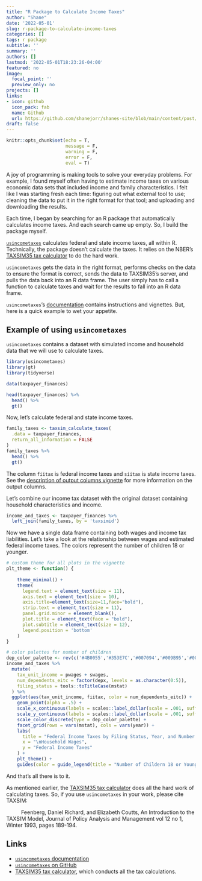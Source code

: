 ```yaml
---
title: "R Package to Calculate Income Taxes"
author: "Shane"
date: '2022-05-01'
slug: r-package-to-calculate-income-taxes
categories: []
tags: r package
subtitle: ''
summary: ''
authors: []
lastmod: '2022-05-01T18:23:26-04:00'
featured: no
image:
  focal_point: ''
  preview_only: no
projects: []
links:
- icon: github
  icon_pack: fab
  name: Github
  url: https://github.com/shanejorr/shanes-site/blob/main/content/post/2022-05-01-r-package-to-calculate-income-taxes/index.en.Rmd
draft: false
---
```


```r
knitr::opts_chunk$set(echo = T,
                      message = F,
                      warning = F,
                      error = F,
                      eval = T)
```

A joy of programming is making tools to solve your everyday problems. For example, I found myself often having to estimate income taxes on various economic data sets that included income and family characteristics. I felt like I was starting fresh each time: figuring out what external tool to use; cleaning the data to put it in the right format for that tool; and uploading and downloading the results. 

Each time, I began by searching for an R package that automatically calculates income taxes. And each search came up empty. So, I build the package myself.

[`usincometaxes`](https://www.shaneorr.io/r/usincometaxes/) calculates federal and state income taxes, all within R. Technically, the package doesn't calculate the taxes. It relies on the NBER's [TAXSIM35 tax calculator](http://taxsim.nber.org/taxsim35/) to do the hard work. 

`usincometaxes` gets the data in the right format, performs checks on the data to ensure the format is correct, sends the data to TAXSIM35's server, and pulls the data back into an R data frame. The user simply has to call a function to calculate taxes and wait for the results to fall into an R data frame.

`usincometaxes`'s [documentation](https://www.shaneorr.io/r/usincometaxes/) contains instructions and vignettes. But, here is a quick example to wet your appetite.

## Example of using `usincometaxes`

`usincometaxes` contains a dataset with simulated income and household data that we will use to calculate taxes.

```r
library(usincometaxes)
library(gt)
library(tidyverse)
```

```r
data(taxpayer_finances)

head(taxpayer_finances) %>%
  head() %>%
  gt()
```

Now, let's calculate federal and state income taxes.

```r
family_taxes <- taxsim_calculate_taxes(
  .data = taxpayer_finances,
  return_all_information = FALSE
)
family_taxes %>%
  head() %>%
  gt()
```

The column `fiitax` is federal income taxes and `siitax` is state income taxes. See the [description of output columns vignette](https://www.shaneorr.io/r/usincometaxes/articles/taxsim-output.html) for more information on the output columns.

Let's combine our income tax dataset with the original dataset containing household characteristics and income.

```r
income_and_taxes <- taxpayer_finances %>%
  left_join(family_taxes, by = 'taxsimid')
```

Now we have a single data frame containing both wages and income tax liabilities. Let's take a look at the relationship between wages and estimated federal income taxes. The colors represent the number of children 18 or younger.

```r
# custom theme for all plots in the vignette
plt_theme <- function() {
  
    theme_minimal() +
    theme(
      legend.text = element_text(size = 11),
      axis.text = element_text(size = 10),
      axis.title=element_text(size=11,face="bold"),
      strip.text = element_text(size = 11),
      panel.grid.minor = element_blank(),
      plot.title = element_text(face = "bold"),
      plot.subtitle = element_text(size = 12),
      legend.position = 'bottom'
    )
}

# color palettes for number of children
dep_color_palette <- rev(c('#4B0055','#353E7C','#007094','#009B95','#00BE7D','#96D84B'))
income_and_taxes %>%
  mutate(
    tax_unit_income = pwages + swages,
    num_dependents_eitc = factor(depx, levels = as.character(0:5)),
    filing_status = tools::toTitleCase(mstat)
  ) %>%
  ggplot(aes(tax_unit_income, fiitax, color = num_dependents_eitc)) +
    geom_point(alpha = .5) +
    scale_x_continuous(labels = scales::label_dollar(scale = .001, suffix = "K"), limits = c(0, 200000)) +
    scale_y_continuous(labels = scales::label_dollar(scale = .001, suffix = "K"), limits = c(-10000, 50000)) +
    scale_color_discrete(type = dep_color_palette) +
    facet_grid(rows = vars(mstat), cols = vars(year)) +
    labs(
      title = "Federal Income Taxes by Filing Status, Year, and Number of Children",
      x = "\nHousehold Wages",
      y = "Federal Income Taxes"
    ) +
    plt_theme() +
    guides(color = guide_legend(title = "Number of Childern 18 or Younger", title.position = "top", byrow = TRUE))
```

And that's all there is to it.

As mentioned earlier, the [TAXSIM35 tax calculator](http://taxsim.nber.org/taxsim35/) does all the hard work of calculating taxes. So, if you use `usincometaxes` in your work, please cite TAXSIM:

|           Feenberg, Daniel Richard, and Elizabeth Coutts, An Introduction to the TAXSIM Model, Journal of Policy Analysis and Management vol 12 no 1, Winter 1993, pages 189-194.

## Links

* [`usincometaxes` documentation](https://www.shaneorr.io/r/usincometaxes/)
* [`usincometaxes` on GitHub](https://github.com/shanejorr/usincometaxes)
* [TAXSIM35 tax calculator](http://taxsim.nber.org/taxsim35/), which conducts all the tax calculations.